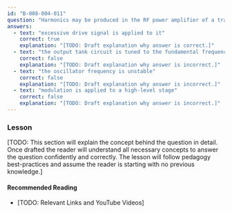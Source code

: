 ```yaml
---
id: "B-008-004-011"
question: "Harmonics may be produced in the RF power amplifier of a transmitter if:"
answers:
  - text: "excessive drive signal is applied to it"
    correct: true
    explanation: "[TODO: Draft explanation why answer is correct.]"
  - text: "the output tank circuit is tuned to the fundamental frequency"
    correct: false
    explanation: "[TODO: Draft explanation why answer is incorrect.]"
  - text: "the oscillator frequency is unstable"
    correct: false
    explanation: "[TODO: Draft explanation why answer is incorrect.]"
  - text: "modulation is applied to a high-level stage"
    correct: false
    explanation: "[TODO: Draft explanation why answer is incorrect.]"
---
```


### Lesson

[TODO: This section will explain the concept behind the question in detail. Once drafted the reader will understand all necessary concepts to answer the question confidently and correctly. The lesson will follow pedagogy best-practices and assume the reader is starting with no previous knowledge.]

#### Recommended Reading

- [TODO: Relevant Links and YouTube Videos]
